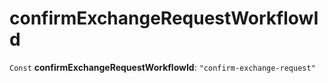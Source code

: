 
# confirmExchangeRequestWorkflowId

 `Const` **confirmExchangeRequestWorkflowId**: `"confirm-exchange-request"`
